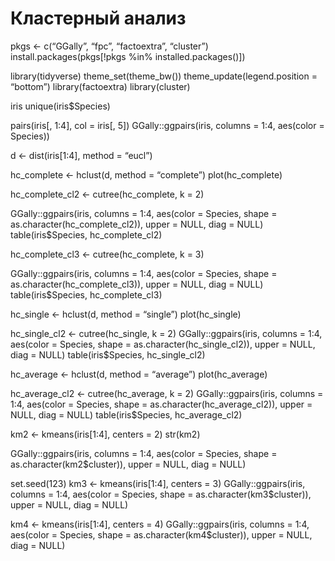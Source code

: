 # Кластерный анализ

pkgs <- c("GGally", "fpc", "factoextra", "cluster")
install.packages(pkgs[!pkgs %in% installed.packages()])

library(tidyverse)
theme_set(theme_bw())
theme_update(legend.position = "bottom")
library(factoextra)
library(cluster)

iris
unique(iris$Species)

pairs(iris[, 1:4], col = iris[, 5])
GGally::ggpairs(iris, columns = 1:4, aes(color = Species))

d <- dist(iris[1:4], method = "eucl")

hc_complete <- hclust(d, method = "complete")
plot(hc_complete)

hc_complete_cl2 <- cutree(hc_complete, k = 2)

GGally::ggpairs(iris, 
                columns = 1:4, 
                aes(color = Species,
                    shape = as.character(hc_complete_cl2)),
                upper = NULL, diag = NULL)
table(iris$Species, hc_complete_cl2)

hc_complete_cl3 <- cutree(hc_complete, k = 3)

GGally::ggpairs(iris, 
                columns = 1:4, 
                aes(color = Species,
                    shape = as.character(hc_complete_cl3)),
                upper = NULL, diag = NULL)
table(iris$Species, hc_complete_cl3)


hc_single <- hclust(d, method = "single")
plot(hc_single)

hc_single_cl2 <- cutree(hc_single, k = 2)
GGally::ggpairs(iris, 
                columns = 1:4, 
                aes(color = Species,
                    shape = as.character(hc_single_cl2)),
                upper = NULL, diag = NULL)
table(iris$Species, hc_single_cl2)


hc_average <- hclust(d, method = "average")
plot(hc_average)

hc_average_cl2 <- cutree(hc_average, k = 2)
GGally::ggpairs(iris, 
                columns = 1:4, 
                aes(color = Species,
                    shape = as.character(hc_average_cl2)),
                upper = NULL, diag = NULL)
table(iris$Species, hc_average_cl2)



km2 <- kmeans(iris[1:4], centers = 2)
str(km2)

GGally::ggpairs(iris, 
                columns = 1:4, 
                aes(color = Species,
                    shape = as.character(km2$cluster)),
                upper = NULL, diag = NULL)

set.seed(123)
km3 <- kmeans(iris[1:4], centers = 3)
GGally::ggpairs(iris, 
                columns = 1:4, 
                aes(color = Species,
                    shape = as.character(km3$cluster)),
                upper = NULL, diag = NULL)

km4 <- kmeans(iris[1:4], centers = 4)
GGally::ggpairs(iris, 
                columns = 1:4, 
                aes(color = Species,
                    shape = as.character(km4$cluster)),
                upper = NULL, diag = NULL)
